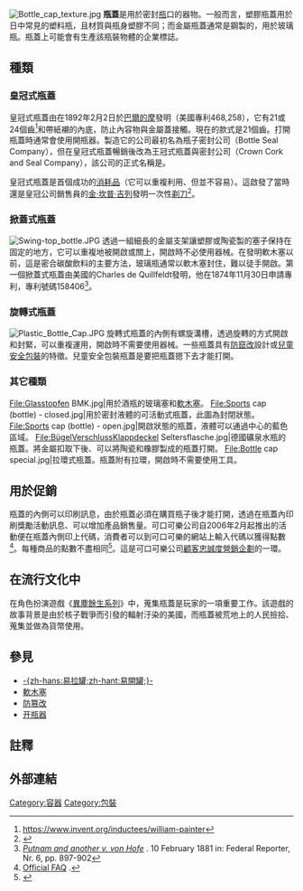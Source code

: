 {{refimprove|time=2017-01-13}}
[[File:Bottle_cap_texture.jpg|right]]
'''瓶蓋'''是用於密封[[瓶|瓶]]口的器物。一般而言，塑膠瓶蓋用於日中常見的塑料瓶，且材質與瓶身塑膠不同；而金屬瓶蓋通常是鋼製的，用於玻璃瓶。瓶蓋上可能會有生產該瓶裝物體的企業標誌。

== 種類 ==
=== 皇冠式瓶蓋 ===
{{double image|right|Kronenkorken 01 KMJ.jpg|125|Kronenkorken 03 KMJ.jpg|125|皇冠式瓶蓋的兩面}}
皇冠式瓶蓋由{{link-en|威廉·潘特|William Painter (inventor)}}在1892年2月2日於[[巴爾的摩|巴爾的摩]]發明（美國專利468,258），它有21或24個齒<ref>https://www.invent.org/inductees/william-painter</ref>和帶紙襯的內底，防止內容物與金屬蓋接觸。現在的款式是21個齒。打開瓶蓋時通常會使用開瓶器。製造它的公司最初名為瓶子密封公司（Bottle Seal Company），但在皇冠式瓶蓋暢銷後改為王冠式瓶蓋與密封公司（Crown Cork and Seal Company），該公司的正式名稱是{{link-en|皇冠控股|Crown Holdings}}。

皇冠式瓶蓋是首個成功的[[消耗品|消耗品]]（它可以重複利用、但並不容易）。這啟發了當時還是皇冠公司銷售員的[[金·坎普·吉列|金·坎普·吉列]]發明一次性[[剃刀|剃刀]]<ref>{{Cite web |url=http://www.crowncork.com/about/about_history.php |title=Crown Brand-Building Packaging: Crown History |access-date=2017-01-13 |archive-url=https://web.archive.org/web/20150215032854/http://www.crowncork.com/about/about_history.php |archive-date=2015-02-15 |dead-url=yes }}</ref>。

=== 掀蓋式瓶蓋 ===
[[File:Swing-top_bottle.JPG|right]]
透過一組細長的金屬支架讓塑膠或陶瓷製的塞子保持在固定的地方，它可以重複地被開啟或關上，開啟時不必使用器械。在發明軟木塞以前，這是密合碳酸飲料的主要方法，玻璃瓶通常以軟木塞封住，難以徒手開啟。第一個掀蓋式瓶蓋由美國的Charles de Quillfeldt發明，他在1874年11月30日申請專利，專利號碼158406<ref>[http://openjurist.org/6/f1d/897 ''Putnam and another v. von Hofe''] {{Wayback|url=http://openjurist.org/6/f1d/897 |date=20130930125705 }}. 10 February 1881 in: Federal Reporter, Nr. 6, pp. 897-902</ref>。

=== 旋轉式瓶蓋 ===
[[File:Plastic_Bottle_Cap.JPG|right]]
旋轉式瓶蓋的內側有螺旋溝槽，透過旋轉的方式開啟和封緊，可以重複運用，開啟時不需要使用器械。一些瓶蓋具有[[防竄改|防竄改]]設計或[[兒童安全包裝|兒童安全包裝]]的特徵。兒童安全包裝瓶蓋是要把瓶蓋摁下去才能打開。

=== 其它種類 ===
<gallery mode=packed >
File:Glasstopfen BMK.jpg|用於酒瓶的玻璃塞和[[軟木塞|軟木塞]]。
File:Sports cap (bottle) - closed.jpg|用於密封液體的可活動式瓶蓋，此圖為封閉狀態。
File:Sports cap (bottle) - open.jpg|開啟狀態的瓶蓋，液體可以通過中心的藍色區域。
File:BügelVerschlussKlappdeckel Seltersflasche.jpg|德國礦泉水瓶的瓶蓋。將金屬扣取下後、可以將陶瓷和橡膠製成的瓶蓋打開。
File:Bottle cap special.jpg|拉環式瓶蓋。瓶蓋附有拉環，開啟時不需要使用工具。
</gallery>

== 用於促銷 ==
瓶蓋的內側可以印刷訊息，由於瓶蓋必須在購買瓶子後才能打開，透過在瓶蓋內印刷獎勵活動訊息、可以增加產品銷售量。可口可樂公司自2006年2月起推出的{{link-en|我的可樂獎勵|My Coke Rewards}}活動便在瓶蓋內側印上代碼，消費者可以到可口可樂的網站上輸入代碼以獲得點數<ref name="faq">[http://www.mycokerewards.com/content/faq.html Official FAQ] {{Wayback|url=http://www.mycokerewards.com/content/faq.html |date=20170222140515 }}.</ref>。每種商品的點數不盡相同<ref>{{cite web|url=http://www.mycokerewards.com/content/participating-brands.html|title=Participating Brands|work=My Coke Rewards|accessdate=6 December 2015|archive-date=2015-12-06|archive-url=https://web.archive.org/web/20151206083318/http://www.mycokerewards.com/content/participating-brands.html|dead-url=no}}</ref>。這是可口可樂公司[[忠誠計劃|顧客忠誠度營銷企劃]]的一環。

== 在流行文化中 ==
在角色扮演遊戲《[[異塵餘生系列|異塵餘生系列]]》中，蒐集瓶蓋是玩家的一項重要工作。該遊戲的故事背景是由於核子戰爭而引發的輻射汙染的美國，而瓶蓋被荒地上的人民撿拾、蒐集並做為貨幣使用。

== 參見 ==
* [[易開罐|-{zh-hans:易拉罐;zh-hant:易開罐;}-]]
* [[軟木塞|軟木塞]]
* [[防篡改|防篡改]]
* [[开瓶器|开瓶器]]

== 註釋 ==
<references />

== 外部連結 ==
{{Commons category|Bottle caps}}

{{DEFAULTSORT:Bottle Cap}}
[[Category:容器|Category:容器]]
[[Category:包裝|Category:包裝]]
